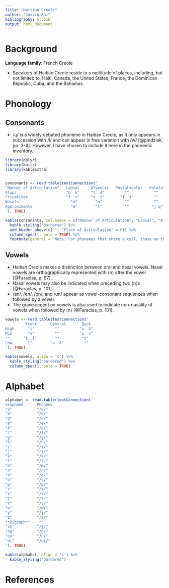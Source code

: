 ---
title: "Haitian Creole"
author: "Justin Bai"
bibliography: ht.bib
output: html_document
---
# Background

**Language family**: French Creole

* Speakers of Haitian Creole reside in a multitude of places, including, but not limited to, Haiti, Canada, the United States, France, the Dominican Republic, Cuba, and the Bahamas.

# Phonology

## Consonants

* /ɥ/ is a widely debated phoneme in Haitian Creole, as it only appears in succession with /i/ and can appear in free variation with /w/ [@pindziak, pp. 3-4]. However, I have chosen to include it here in the phonemic inventory.

```{r echo=FALSE, message=FALSE, warning=FALSE, results = 'asis'}

library(dplyr)
library(knitr)
library(kableExtra)


consonants <- read.table(textConnection('
"Manner of Articulation"   Labial     Alveolar   Postalveolar   Palatal   Velar      Glottal
Stops                      "p  b"     "t  d"         ""           ""      "k  ɡ"       ""
Fricatives                 "f  v"     "s  z"       "ʃ  ʒ"         ""       "ɣ"         "h"  
Nasals                       "m"        "n"          ""           ""       "ŋ"         ""
Approximants                 "w"        "l"          ""          "j ɥ"      ""         ""
'), TRUE)

kable(consonants, col.names = c("Manner of Articulation", "Labial", "Alveolar", "Postalveolar", "Palatal", "Velar", "Glottal"), align = 'c') %>%
  kable_styling("bordered") %>%
  add_header_above(c("", "Place of Articulation" = 6)) %>%
  column_spec(1, bold = TRUE) %>%
  footnote(general = "Note: For phonemes that share a cell, those on the left are voiceless and those on the right are voiced. Both palatal approximants are voice, but the one on the right is labialized.", general_title = "")
```

## Vowels

* Haitian Creole makes a distinction between oral and nasal vowels. Nasal vowels are orthographically represented with ⟨n⟩ after the vowel [@Faraclas, p. 97].
* Nasal vowels may also be indicated when preceding two ⟨n⟩s [@Faraclas, p. 101].
* /an/, /en/, /on/, and /un/ appear as vowel-consonant sequences when followed by a vowel.
* The grave accent on vowels is also used to indicate non-nasality of vowels when followed by ⟨n⟩ [@Faraclas, p. 101].

```{r echo=FALSE, message=FALSE, warning=FALSE, results = 'asis'}

vowels <- read.table(textConnection('
         Front      Central       Back
High      "i"         ""         "u  ũ"
Mid       "e"         ""         "o  õ"
""      "ɛ  ɛ̃"        ""          "ɔ"
Low       ""        "a  ã"         ""
'), TRUE)

kable(vowels, align = 'c') %>%
  kable_styling("bordered") %>%
  column_spec(1, bold = TRUE)
```  

# Alphabet

```{r echo=FALSE, message=FALSE, warning=FALSE, results = 'asis'}

alphabet <- read.table(textConnection('
Grapheme      Phoneme  
"a"           "/a/"
"b"           "/b/"
"d"           "/d/"
"e"           "/e/"
"è"           "/ɛ/"
"f"           "/f/"
"g"           "/ɡ/"
"h"           "/h/"
"i"           "/i/"
"j"           "/ʒ/"
"k"           "/k/"
"l"           "/l/"
"m"           "/m/"
"n"           "/n/"
"o"           "/o/"
"ò"           "/ɔ/"
"p"           "/p/"
"r"           "/ɣ/"
"s"           "/s/"
"t"           "/t/"
"v"           "/v/"
"w"           "/w/"
"y"           "/j/"
"z"           "/z/"
**Digraph**    ""
"ch"          "/ʃ/"
"ng"          "/ŋ/"
"ou"          "/u/"
"ui"          "/ɥi/"
'), TRUE)

kable(alphabet, align = 'c') %>%
  kable_styling("bordered")
```
# References
